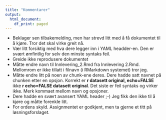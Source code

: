 ```yaml
---
title: "Kommentarer"
output:
  html_document:
    df_print: paged
---
```


-   Beklager sen tilbakemelding, men har strevd litt med å få dokumentet til å kjøre. Tror det skal virke greit nå.
-   Vær litt forsiktig med hva dere legger inn i YAML headder-en. Den er svært ømfintlig for selv den minste syntaks feil.
-   Greide ikke reprodusere dokumentet
-   Måtte endre navn til Innlevering_2.Rmd fra Innlevering 2.Rmd. Mellomrom er ikke tillatt i filnavn (i RMarkdown systemet) tror jeg.
-   Måtte endre litt på noen av chunk-ene deres. Dere hadde satt navnet på chunken etter en opsjon. Korrekt er **r datasett original, echo=FALSE** ikke **r echo=FALSE datasett original**. Det siste er feil syntaks og virker ikke. Merk kommaet mellom navn og opsjoner.
-   Dere hadde en svært avansert YAML header ;-) Jeg fikk den ikke til å kjøre og måtte forenkle litt.
-   For ordens skyld. Assignmentet er godkjent, men ta gjerne et titt på løsningsforslaget.
